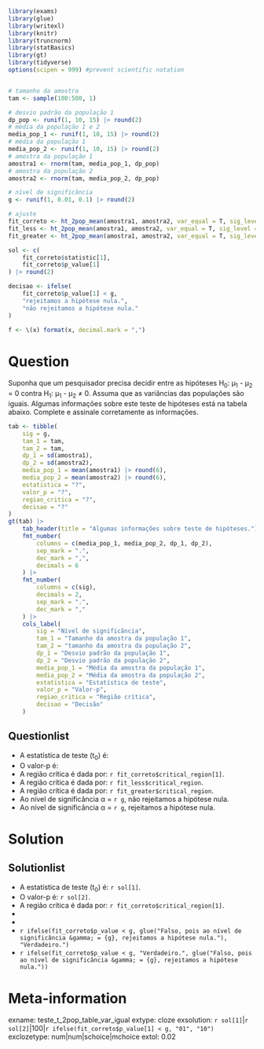 ```r
library(exams)
library(glue)
library(writexl)
library(knitr)
library(truncnorm)
library(statBasics)
library(gt)
library(tidyverse)
options(scipen = 999) #prevent scientific notation


# tamanho da amostra
tam <- sample(100:500, 1)

# desvio padrão da população 1
dp_pop <- runif(1, 10, 15) |> round(2)
# média da população 1 e 2
media_pop_1 <- runif(1, 10, 15) |> round(2)
# média da população 1
media_pop_2 <- runif(1, 10, 15) |> round(2)
# amostra da população 1
amostra1 <- rnorm(tam, media_pop_1, dp_pop)
# amostra da população 2
amostra2 <- rnorm(tam, media_pop_2, dp_pop)

# nível de significância
g <- runif(1, 0.01, 0.1) |> round(2)

# ajuste
fit_correto <- ht_2pop_mean(amostra1, amostra2, var_equal = T, sig_level = g)
fit_less <- ht_2pop_mean(amostra1, amostra2, var_equal = T, sig_level = g, alternative = "less")
fit_greater <- ht_2pop_mean(amostra1, amostra2, var_equal = T, sig_level = g, alternative = "greater")

sol <- c(
    fit_correto$statistic[1],
    fit_correto$p_value[1]
) |> round(2)

decisao <- ifelse(
    fit_correto$p_value[1] < g,
    "rejeitamos a hipótese nula.",
    "não rejeitamos a hipótese nula."
)

f <- \(x) format(x, decimal.mark = ",")
```

Question
========

Suponha que um pesquisador precisa decidir entre as hipóteses H~0~: &mu;~1~ - &mu;~2~ = 0 contra H~1~: &mu;~1~ - &mu;~2~ &#8800; 0. Assuma que as variâncias das populações são iguais. Algumas informações sobre este teste de hipóteses está na tabela abaixo. Complete e assinale corretamente as informações.

```r
tab <- tibble(
    sig = g,
    tam_1 = tam,
    tam_2 = tam,
    dp_1 = sd(amostra1),
    dp_2 = sd(amostra2),
    media_pop_1 = mean(amostra1) |> round(6),
    media_pop_2 = mean(amostra2) |> round(6),
    estatistica = "?",
    valor_p = "?",
    regiao_critica = "?",
    decisao = "?"
)
gt(tab) |>
    tab_header(title = "Algumas informações sobre teste de hipóteses.") |>
    fmt_number(
        columns = c(media_pop_1, media_pop_2, dp_1, dp_2),
        sep_mark = ".",
        dec_mark = ",",
        decimals = 6
    ) |>
    fmt_number(
        columns = c(sig),
        decimals = 2,
        sep_mark = ".",
        dec_mark = ","
    ) |>
    cols_label(
        sig = "Nível de significância",
        tam_1 = "Tamanho da amostra da população 1",
        tam_2 = "tamanho da amostra da população 2",
        dp_1 = "Desvio padrão da população 1",
        dp_2 = "Desvio padrão da população 2",
        media_pop_1 = "Média da amostra da população 1",
        media_pop_2 = "Média da amostra da população 2",
        estatistica = "Estatística de teste",
        valor_p = "Valor-p",
        regiao_critica = "Região crítica",
        decisao = "Decisão"
    )
```

Questionlist
------------

* A estatística de teste (t~0~) é:
* O valor-p é:
* A região crítica é dada por: `r fit_correto$critical_region[1]`.
* A região crítica é dada por: `r fit_less$critical_region`.
* A região crítica é dada por: `r fit_greater$critical_region`.
* Ao nível de significância &alpha; = `r g`, não rejeitamos a hipótese nula.
* Ao nível de significância &alpha; = `r g`, rejeitamos a hipótese nula.

Solution
========
Solutionlist
------------

* A estatística de teste (t~0~) é: `r sol[1]`.
* O valor-p é: `r sol[2]`.
* A região crítica é dada por: `r fit_correto$critical_region[1]`.
* 
* 
* `r ifelse(fit_correto$p_value < g, glue("Falso, pois ao nível de significância &gamma; = {g}, rejeitamos a hipótese nula."), "Verdadeiro.")`
* `r ifelse(fit_correto$p_value < g, "Verdadeiro.", glue("Falso, pois ao nível de significância &gamma; = {g}, rejeitamos a hipótese nula."))` 

Meta-information
================
exname: teste_t_2pop_table_var_igual
extype: cloze
exsolution: `r sol[1]`|`r sol[2]`|100|`r ifelse(fit_correto$p_value[1] < g, "01", "10")`
exclozetype: num|num|schoice|mchoice
extol: 0.02